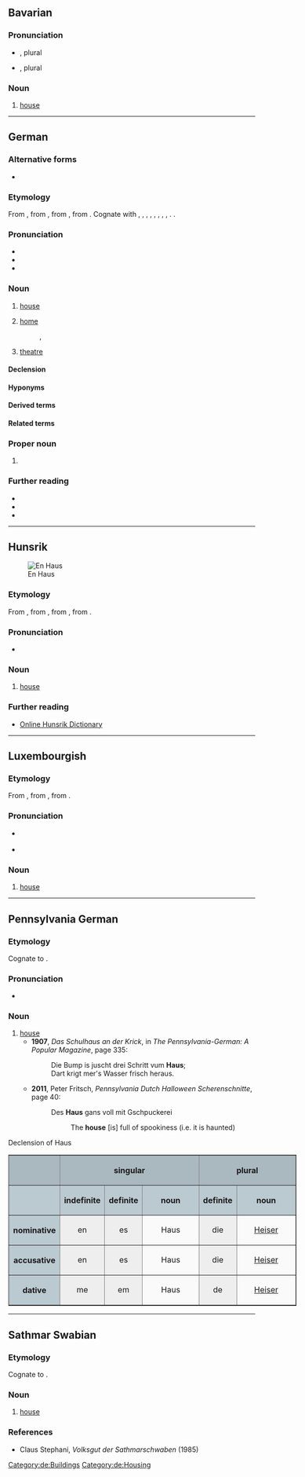 {{also|haus|häus}}
==Bavarian==

===Pronunciation===
* {{IPA|bar|[haːu̯z̥]}}, plural {{IPA|bar|[haːi̯z̥ɐ]}} {{a|{{w|Northern Bavarian}}}}
* {{IPA|bar|[hɒːs]}}, plural {{IPA|bar|[hæz̥ɐ]}} {{a|{{w|Vienna}}}}

===Noun===
{{head|bar|noun}}

# [[house]]

----

==German==

===Alternative forms===
* {{alter|de|Hauß||obsolete}}

===Etymology===
From {{inh|de|gmh|hūs}}, from {{inh|de|goh|hūs}}, from {{inh|de|gmw-pro|*hūs}}, from {{inh|de|gem-pro|*hūsą}}. Cognate with {{cog|ofs|hūs}}, {{cog|nds|[[Hus]], [[Huus]]}}, {{cog|nl|huis}}, {{cog|is|hús}}, {{cog|fo|hús}}, {{cog|da|hus}}, {{cog|no|hus}}, {{cog|sv|hus}}, {{cog|en|house}}. {{doublet|de|House}}.

===Pronunciation===
* {{IPA|de|/haʊ̯s/}}
* {{rhymes|de|aʊ̯s|s=1}}
* {{audio|de|De-Haus.ogg|audio}}

===Noun===
{{de-noun|n,,^er|dim=^chen,^lein,^le,^el,^'l,^l,^li,^ken}}

# [[house]]
#: {{uxi|de|In dem '''Haus''' haben wir mal gewohnt.|t=We used to live in that '''house'''.}}
#: {{uxi|de|Mein Großvater starb in dem '''Haus''', wo ich geboren wurde.|t=My grandfather died in the '''house''' where I was born.}}
# [[home]] {{gloss|in various phrases}}
#: {{syn|de|Zuhause}}, {{l|de|Heimat}}
#: {{uxi|de|Dann gingen wir nach '''Hause'''|Then we went '''home'''.}}
# [[theatre]]

====Declension====
{{de-ndecl|n,,^er}}

====Hyponyms====
{{col4|de
|Armenhaus|Atriumhaus
|Backhaus|Badehaus|Badhaus|Bankhaus|Bauernhaus|Baumhaus|Blockhaus|Bürgerhaus
|Doppelhaus
|Eierkühlhaus|Einfamilienhaus|Einfamilienwohnhaus|Einküchenhaus
|Fachwerkhaus|Familienhaus|Ferienhaus|Fertighaus|Freudenhaus
|Gartenhaus|Gästehaus|Gasthaus|Geesthardenhaus|Gemeindebackhaus|Gemeindehaus|Gewandhaus|Grubenhaus|Gulfhaus
|Hallenhaus|Herrenhaus|Hochhaus
|Judenhaus|Jugendgästehaus
|Kaffeehaus|Kapitelhaus|Kaufhaus|Kesselhaus
|Krankenhaus
|Lagerhaus|Landhaus|Leichenhaus|Leihhaus
|Mehrfamilienhaus|Mehrfamilienwohnhaus
|Nachbarhaus|Nullenergiehaus|Nurdachhaus
|Parkhaus|Pfandhaus|Pfarrhaus|Plusenergiehaus|Pressehaus
|Reihenhaus
|Schneckenhaus|Siechenhaus|Siedlungshaus|Ständehaus|Stadthaus
|Taubenhaus|Teehaus
|Vereinshaus
|Villa
|Waffenhaus|Waisenhaus|Wiekhaus|Wochenendhaus|Wohnhaus|Wohnstallhaus
|Zeughaus|Zollhaus|Zweifamilienhaus|Zwerchhaus
}}

====Derived terms====
{{der4|de|title=Derived adjectives of ''Haus''
|hausartig
|hausbacken
|hauseigen
|hausförmig
|hausgebacken
|hausgemacht
|haushoch
|hausintern
|hauslos
}}

{{der4|de|title=Derived adverbs of ''Haus''
|[[nachhause]], [[nachhaus]]
|[[zuhause]], [[zuhaus]]
|frei Haus
}}

{{der4|de|title=Derived nouns from ''Haus''
|Armenhaus
|Atriumhaus
|Backhaus
|Badehaus
|Badhaus
|Bankhaus
|Bauernhaus
|Baumhaus
|Blockhaus
|Bürgerhaus
|Doppelhaus
|Eierkühlhaus
|Einfamilienhaus
|Einküchenhaus
|Fachwerkhaus
|Familienhaus
|Ferienhaus
|Fertighaus
|Freudenhaus
|Gästehaus
|Gasthaus
|Geesthardenhaus
|Gemeindehaus
|Gewandhaus
|Grubenhaus
|Gulfhaus
|Hallenhaus
|Hausagentur
|Hausaltar
|Hausammer
|Hausampfer
|Hausandacht
|Hausangestellte
|Hausangestellter
|Hausanschluss
|Hausanteil
|Hausanzug
|Hausapotheke
|Hausarbeit
|Hausarme
|Hausarmer
|Hausarrest
|Hausarznei
|Hausarzt
|Hausaufgabe
|Hausautor
|Hausball
|Hausbank
|Hausbar
|Hausbau
|Hausbedarf
|Hausbedienstete
|Hausbediensteter
|Hausbeleuchtung
|Hausberg
|Hausbeschallungsanlage
|Hausbesetzer
|Hausbesetzung
|Hausbesitz
|Hausbesitzer
|Hausbesorger
|Hausbesuch
|Hausbewirtschaftung
|Hausbewohner
|Hausbibliothek
|Hausbock
|Hausboot
|Hausbrand
|Hausbrauer
|Hausbräuer
|Hausbrauerei
|Hausbuch
|Hausbuchmeister
|Hausbulle
|[[Hauscommunion]], [[Haus-Communion]]
|Hausdach
|Hausdame
|Hausdiener
|Hausdienerin
|Hausdienst
|Hausdienstleistung
|Hausdrache
|Hausdrachen
|Hausdurchsuchung
|Hausecke
|Hauseigentum
|Hauseigentümer
|Hauseingang
|Hauselektriker
|Hauself
|Hausentbindung
|Hausentchen
|Hausente
|Hausenterich
|Hausentwässerungsanschluss
|Hausentwässerungsleitung
|Hauser
|Hausesel
|Hausfassade
|Hausfeuer
|Hausflur
|Hausfrau
|Hausfreund
|[[Hausfriede]], [[Hausfrieden]]
|Hausfront
|Hausfüllen
|Hausfundament
|Hausgans
|Hausganser
|Hausgänserich
|Hausganter
|Hausganterich
|Hausgarten
|Hausgärtner
|Hausgast
|Hausgebrauch
|Hausgeburt
|Hausgeflügel
|Hausgehilfe
|Hausgeist
|Hausgeistlicher
|Hausgeld
|Hausgemeinde
|Hausgemeinschaft
|Hausgenosse
|Hausgerät
|Hausgesetz
|Hausgesinde
|Hausgimpel
|Hausglocke
|Hausgott
|Hausgöttin
|Hausgrille
|Hausgrundstück
|Hausgruppe
|Haushahn
|Haushalt
|Haushalten
|Haushalter
|Haushälter
|Hausheft
|Hausheilige
|Hausheiliger
|Haushengst
|Haushenne
|Hausherr
|Haushilfe
|Haushofmeister
|Haushofmeisteramt
|Haushofmeisterei
|Haushuhn
|Haushund
|Hausieren
|Hausierer
|Hausiererei
|Hausierhandel
|Hausierhändler
|Hausierschein
|Hausindustrie
|Hausinstallation
|Hausjacke
|Hauskanal
|Hauskaninchen
|Hauskapelle
|Hauskaplan
|Hauskarnickel
|Hauskater
|Hauskatze
|Hauskätzli
|Hauskauf
|Hauskäufer
|Hauskirche
|Hauskirchenbewegung
|Hausklamotte
|Hauskleid
|Hauskleidung
|Hausknecht
|[[Hauskommunion]], [[Haus-Kommunion]]
|Hauskreis
|Hauskuh
|Hauskult
|Hauslaube
|Häusle
|Hauslehrer
|Hausleinen
|Hausleittechnik
|Häusli
|Hauslicht
|[[Hausluftfrachtbrief]], [[Haus-Luftfrachtbrief]]
|Hausmacher-
|Hausmacht
|Hausmädchen
|Hausmakler
|Hausmalerei
|Hausmann
|Hausmantel
|Hausmarke
|Hausmarschall
|Hausmauer
|Hausmaus
|Hausmäuserich
|Hausmeerschweinchen
|Hausmeier
|Hausmeister
|Hausmesse
|Hausmiete
|Hausmieter
|Hausmilbe
|Hausmitteilung
|Hausmittel
|Hausmöbel
|Hausmobiliar
|Hausmotte
|Hausmüll
|Hausmusik
|Hausmutter
|Hausmutter
|Hausname
|Hausneger
|Hausnummer
|Hausnummerierung
|Hausnutzung
|Hausoberer
|Hausoffizier
|Hausordnung
|Hausorgel
|[[Hausorthographie]], [[Hausorthografie]]
|Hauspartei
|Hausparty
|Hauspersonal
|Hauspferd
|Hauspflege
|Hauspfleger
|Hauspost
|Hauspostille
|Hauspreis
|Hausputz
|Hausputzer
|Hausrat
|Hausregie
|Hausregisseur
|Hausrezept
|Hausrezeptur
|Hausrind
|Hausrock
|Hausrotschwanz
|Hausruf
|Haussafe
|Haussammlung
|Hausschaf
|Hausschatz
|Hausschlachterei
|Hausschlachtung
|Hausschlange
|Hausschlüssel
|Hausschrift
|Hausschuh
|Hausschuhsocke
|Hausschwalbe
|Hausschwamm
|Hausschwein
|Haussegen
|Haussegler
|Haussklave
|Haussohn
|Hausspatz
|Haussperling
|Hausspinne
|Hausspitzmaus
|Haus-Spitzmausbeutelratte
|Hausstand
|Hausstaub
|Hausstechmücke
|[[Hausstier]], [[Haus-Stier]]
|Hausstute
|Haussuche
|Haussuchung
|Haussuchungsbefehl
|Haustafel
|Haustarifvertrag
|Haustaube
|Haustauber
|Haustäuber
|Haustauberich
|Haustäuberich
|Haustäubin
|Haustausch
|Haustechnik
|Haustechniker
|Haustechnikraum
|[[Haustelephon]], [[Haustelefon]]
|Haustier
|Haustochter
|Haustor
|Haustür
|Haustyrann
|Hausübung
|Hausumbau
|Hausunterricht
|Hausvater
|Hausväterliteratur
|Hausverbot
|Hausverdrahtung
|Hausverkauf
|Hausverkäufer
|Hausverkleidung
|Hausversicherung
|Hausverstand
|Hausvertreter
|Hausverwalter
|Hausverwaltung
|Hausvogelbeere
|Hausvorsteher
|Hausvorteil
|Hauswand
|Hauswanze
|Hauswärme
|Hauswärmepumpe
|Hauswart
|Hauswein
|Hauswesen
|Hauswimperspitzmaus
|Hauswinkelspinne
|Hauswirt
|Hauswirtschaft
|Hauswurz
|Hausyak
|Hauszaunkönig
|Hauszeitschrift
|Hauszeitung
|Hauszelt
|Hausziege
|Hauszustellung
|Hauszwetschge
|Hauszwetschke
|Hauszwiebel
|Herrenhaus
|Hochhaus
|Judenhaus
|Kaffeehaus
|Kapitelhaus
|Kaufhaus
|Kesselhaus
|Krankenhaus
|Lagerhaus
|Landhaus
|Leichenhaus
|Leihhaus
|Mehrfamilienhaus
|Nullenergiehaus
|Nurdachhaus
|Parkhaus
|Pfandhaus
|Pfarrhaus
|Plusenergiehaus
|Pressehaus
|Reihenhaus
|Schneckenhaus
|Siechenhaus
|Siedlungshaus
|Ständehaus
|Taubenhaus
|Teehaus
|Traumhaus
|Waffenhaus
|Waisenhaus
|Wiekhaus
|Wochenendhaus
|Wohnhaus
|Wohnstallhaus
|Zeughaus
|Zollhaus
|Zweifamilienhaus
|Zwerchhaus
|[[Gashausanschluss]], [[Gas-Hausanschluss]]
|Haus-zu-Haus-Verkauf
}}

{{der4|de|title=Derived verbs from ''Haus''
|hausen
|haushalten
|hausieren
}}

{{der3|de|title=Phrases derived from ''Haus''
|Dame des Hauses
|nach Hause
|von Hause aus
|von Haus zu Haus
|Willkommen zu Hause!
|zu Hause
}}

====Related terms====
{{rel3|de|title=Terms derived from ''Haus'' or derived from other terms
|Gemeindebackhaus
|Hausanschlusskasten
|Hausanschlussleitung
|Hausanschlusssicherung
|Hausapothekenschrank
|Hausarbeitsraum
|Hausarztmodell
|Hausarztpraxis
|Hausaufgabenbetreuer
|Hausaufgabenbetreuung
|Hausaufgabenheft
|Hausbrandversicherung
|Hausbrandkohle
|Hauseigentümerversicherung
|Hausfrauenart
|Hausfrauenaugen
|Hausfrauenschlampe
|Hausfrauentum
|Hausfraulichkeit
|Hauskätzchen
|Hauskätzlein
|Hauslosigkeit
|[[Hausmacher-Blutwurst]], [[Hausmacherblutwurst]]
|Hausmacherküche
|Hausmacherqualität
|Hausmannskost
|Hausnummernschild
|Hausnummernschilder
|Hauspreisblase
|Hausratsversicherung
|Hausratversicherung
|Hausschwalbenfloh
|Hausschweinschädel
|Hausstauballergie
|Hausstaubmilbe
|haustierfreundlich
|Haustüraktion
|Haustürgeschäft
|Haustürschlüssel
|Haustürverkauf
|Haustürverkäufer
|Hauswartsfrau
|Hausmüllsortierung
|Hauswirtschafter
|hauswirtschaftlich
|Hauswirtschaftslehre
|Hauswirtschaftslehrer
|Hauswirtschaftsraum
|Jugendgästehaus
|Wohnhausbrand
}}

{{rel3|de|title=Terms derived from ''Haus'' or derived from other terms with {{m|de|-in}}
|Hausärztin
|Hausautorin
|Hausbesetzerin
|Hausbesitzerin
|Hausbesorgerin
|Hausbewohnerin
|Hausbuchmeisterin
|Hauseigentümerin
|Hauselektrikerin
|Hauseselin
|Hausfreundin
|Hausgehilfin
|Hausgenossin
|Haushündin
|Hauskätzin
|Hauskäuferin
|Hauslehrerin
|Hausmaklerin
|Hausmieterin
|Hausnegerin
|Hauspflegerin
|Hausputzerin
|Haussklavin
|Haustäubin
|Haustechnikerin
|Haustyrannin
|Hausverkäuferin
|Hausvertreterin
|Hausverwalterin
|Hausvorsteherin
|Hauswartin
|Hauswirtin
|Hauswirtschafterin
}}

{{rel3|de|title=Terms not derived from ''Haus''
|[[Afrikanische Braune Hausschlange]], {{taxlink|Boaedon fuliginosus|species}}
}}

{{wp|Haus_(Steiermark)|lang=de}}

===Proper noun===
{{de-proper noun|n,'}}

# {{place|de|municipality|s/Styria|c/Austria}}

===Further reading===
* {{R:Duden}}
* {{R:DWDS}}
* {{R:Kluge 1891}}

----

==Hunsrik==
[[File:Casa em Santa Maria do Herval 001.JPG|thumb|En Haus]]

===Etymology===
From {{inh|hrx|gmh|hūs}}, from {{inh|hrx|goh|hūs}}, from {{inh|hrx|gmw-pro|*hūs}}, from {{inh|hrx|gem-pro|*hūsą}}.

===Pronunciation===
* {{IPA|hrx|/haʊ̯s/}}

===Noun===
{{head|hrx|noun|g=n|plural|Heiser|diminutive|Heisje}}

# [[house]]
#: {{ux|hrx|Sie wohne in em alte '''Haus'''.|They live in an old '''house'''.}}

===Further reading===
* [https://hunsriqueanoriograndense.wordpress.com/dicionario-werterbuch/ Online Hunsrik Dictionary]

----

==Luxembourgish==

===Etymology===
From {{inh|lb|goh|hūs}}, from {{inh|lb|gmw-pro|*hūs}}, from {{inh|lb|gem-pro|*hūsą}}.

===Pronunciation===
* {{IPA|lb|/hæu̯s/|[hæˑʊ̯s]}} {{q|predominant}}
* {{IPA|lb|/hau̯s/|[hɑʊ̯s]}} {{q|former dative, now merely a rarer variant}}

===Noun===
{{lb-noun|n|Haiser}}

# [[house]]

----

==Pennsylvania German==

===Etymology===
Cognate to {{cog|de|Haus}}.

===Pronunciation===
* {{IPA|pdc|/ˈhaʊ̯s/}}

===Noun===
{{head|pdc|noun|g=n|plural|Heiser}}

# [[house]]
#* '''1907''', ''Das Schulhaus an der Krick'', in ''The Pennsylvania-German: A Popular Magazine'', page 335:
#*: Die Bump is juscht drei Schritt vum '''Haus''';
#*: Dart krigt mer's Wasser frisch heraus.
#* '''2011''', Peter Fritsch, ''Pennsylvania Dutch Halloween Scherenschnitte'', page 40:
#*: Des '''Haus''' gans voll mit Gschpuckerei
#*:: The '''house''' [is] full of spookiness (i.e. it is haunted)<!--this is a poetic construction, not necessarily a ''usual'' idiomatic way of saying it is haunted, NB-->

<div class="NavFrame" style="width: 42em;">
<div class="NavHead">Declension of Haus</div>
<div class="NavContent">
<table border="1px solid #505050" style="border-collapse:collapse; background:#FAFAFA; text-align:center; width:100%" class="inflection-table inflection-table-pdc">
<tr>
<th style="background:#AAB8C0;width:15%">
</th>
<th colspan="3" style="background:#AAB8C0;width:46%">singular
</th>
<th colspan="2" style="background:#AAB8C0;width:39%">plural
</th></tr>
<tr>
<th style="background:#BBC9D0">
</th>
<th style="background:#BBC9D0;width:7%">indefinite
</th>
<th style="background:#BBC9D0;width:7%">definite
</th>
<th style="background:#BBC9D0;width:32%">noun
</th>
<th style="background:#BBC9D0;width:7%">definite
</th>
<th style="background:#BBC9D0;width:32%">noun
</th></tr>
<tr>
<th style="background:#BBC9D0">nominative
</th>
<td style="background:#EEEEEE">en
</td>
<td style="background:#EEEEEE">es
</td>
<td>Haus
</td>
<td style="background:#EEEEEE">die
</td>
<td>[[Heiser]]
</td></tr>
<tr>
<th style="background:#BBC9D0">accusative
</th>
<td style="background:#EEEEEE">en
</td>
<td style="background:#EEEEEE">es
</td>
<td>Haus
</td>
<td style="background:#EEEEEE">die
</td>
<td>[[Heiser]]
</td></tr>
<tr>
<th style="background:#BBC9D0">dative
</th>
<td style="background:#EEEEEE">me
</td>
<td style="background:#EEEEEE">em
</td>
<td>Haus
</td>
<td style="background:#EEEEEE">de
</td>
<td>[[Heiser]]
</td></tr>
</table>
</div></div>

----

==Sathmar Swabian==

===Etymology===
Cognate to {{cog|de|Haus}}.

===Noun===
{{head|gmw-stm|noun|g=n}}

# [[house]]

===References===
* Claus Stephani, ''Volksgut der Sathmarschwaben'' (1985)

[[Category:de:Buildings]]
[[Category:de:Housing]]
